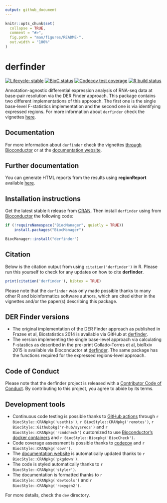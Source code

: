 ```yaml
---
output: github_document
---
```


<!-- README.md is generated from README.Rmd. Please edit that file -->

```r
knitr::opts_chunk$set(
  collapse = TRUE,
  comment = "#>",
  fig.path = "man/figures/README-",
  out.width = "100%"
)
```

# derfinder

<!-- badges: start -->
[![Lifecycle: stable](https://img.shields.io/badge/lifecycle-stable-brightgreen.svg)](https://www.tidyverse.org/lifecycle/#stable)
[![BioC status](http://www.bioconductor.org/shields/build/release/bioc/derfinder.svg)](https://bioconductor.org/checkResults/release/bioc-LATEST/derfinder)
[![Codecov test coverage](https://codecov.io/gh/lcolladotor/derfinder/branch/master/graph/badge.svg)](https://codecov.io/gh/lcolladotor/derfinder?branch=master)
[![R build status](https://github.com/lcolladotor/derfinder/workflows/R-CMD-check-bioc/badge.svg)](https://github.com/lcolladotor/derfinder/actions)
<!-- badges: end -->

Annotation-agnostic differential expression analysis of RNA-seq data at base-pair resolution via the DER Finder approach. This package contains two different implementations of this approach. The first one is the single base-level F-statistics implementation and the second one is via identifying expressed regions. For more information about `derfinder` check the vignettes [here](http://www.bioconductor.org/packages/derfinder).

## Documentation

For more information about `derfinder` check the vignettes [through Bioconductor](http://bioconductor.org/packages/derfinder) or at the [documentation website](http://lcolladotor.github.io/derfinder).

## Further documentation

You can generate HTML reports from the results using __regionReport__ 
available [here](https://github.com/lcolladotor/regionReport).

## Installation instructions

Get the latest stable `R` release from [CRAN](http://cran.r-project.org/). Then install `derfinder` using from [Bioconductor](http://bioconductor.org/) the following code:

```r
if (!requireNamespace("BiocManager", quietly = TRUE))
    install.packages("BiocManager")

BiocManager::install("derfinder")
```

## Citation

Below is the citation output from using `citation('derfinder')` in R. Please 
run this yourself to check for any updates on how to cite __derfinder__.

```r
print(citation('derfinder'), bibtex = TRUE)
```

Please note that the `derfinder` was only made possible thanks to many other R and bioinformatics software authors, which are cited either in the vignettes and/or the paper(s) describing this package.

## DER Finder versions

* The original implementation of the DER Finder approach as published in Frazee et al, Biostatistics 2014 is available via GitHub at [derfinder](https://github.com/leekgroup/derfinder).
* The version implementing the single base-level approach via calculating F-stastics as described in the pre-print Collado-Torres et al, bioRxiv 2015 is available via Bioconductor at [derfinder](http://bioconductor.org/packages/derfinder). The same package has the functions required for the expressed regions-level approach.

## Code of Conduct
  
Please note that the derfinder project is released with a [Contributor Code of Conduct](https://contributor-covenant.org/version/2/0/CODE_OF_CONDUCT.html). By contributing to this project, you agree to abide by its terms.

## Development tools

* Continuous code testing is possible thanks to [GitHub actions](https://www.tidyverse.org/blog/2020/04/usethis-1-6-0/)  through `r BiocStyle::CRANpkg('usethis')`, `r BiocStyle::CRANpkg('remotes')`, `r BiocStyle::Githubpkg('r-hub/sysreqs')` and `r BiocStyle::CRANpkg('rcmdcheck')` customized to use [Bioconductor's docker containers](https://www.bioconductor.org/help/docker/) and `r BiocStyle::Biocpkg('BiocCheck')`.
* Code coverage assessment is possible thanks to [codecov](https://codecov.io/gh) and `r BiocStyle::CRANpkg('covr')`.
* The [documentation website](http://lcolladotor.github.io/derfinder) is automatically updated thanks to `r BiocStyle::CRANpkg('pkgdown')`.
* The code is styled automatically thanks to `r BiocStyle::CRANpkg('styler')`.
* The documentation is formatted thanks to `r BiocStyle::CRANpkg('devtools')` and `r BiocStyle::CRANpkg('roxygen2')`.

For more details, check the `dev` directory.

